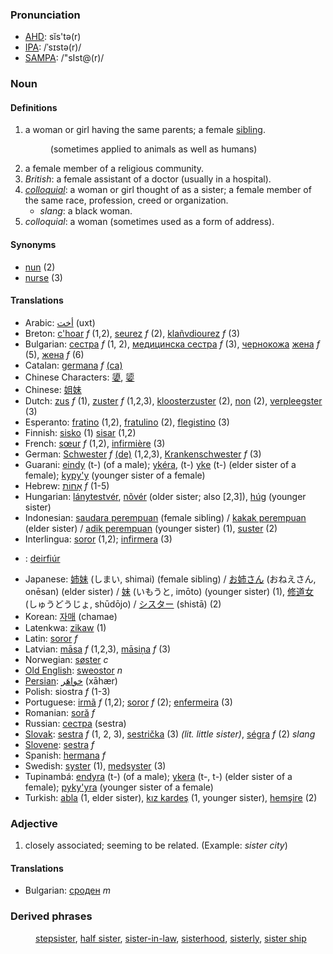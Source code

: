 ===Pronunciation===
*[[w:AHD|AHD]]: sĭs'tə(r)
*[[w:IPA|IPA]]: /ˈsɪstə(r)/
*[[w:SAMPA|SAMPA]]: /"sIst@(r)/

=== Noun ===

==== Definitions ====
# a woman or girl having the same parents; a female [[sibling]]. 
#:(sometimes applied to animals as well as humans)
# a female member of a religious community.
# ''British'': a female assistant of a doctor (usually in a hospital).
#''[[colloquial]]'': a woman or girl thought of as a sister; a female member of the same race, profession, creed or organization.
#*''slang'': a black woman.
#''colloquial'': a woman (sometimes used as a form of address).

====Synonyms====
*[[nun]] (2)
*[[nurse]] (3)

==== Translations ====
*Arabic: [[أخت]] (uxt)
*Breton: [[c'hoar]] ''f'' (1,2), [[seurez]] ''f'' (2), [[klañvdiourez]] ''f'' (3)
*Bulgarian: [[сестра]] ''f'' (1, 2), [[медицинска сестра]] ''f'' (3), [[чернокож]]а [[жена]] ''f'' (5), [[жена]] ''f'' (6)
*Catalan: [[germana]] ''f'' [[:ca:germana|(ca)]] 
*Chinese Characters: [[嬃]], [[媭]]
*Chinese: [[姐妹]]
*Dutch: [[zus]] ''f'' (1), [[zuster]] ''f'' (1,2,3), [[kloosterzuster]] (2), [[non]] (2), [[verpleegster]] (3)
*Esperanto: [[fratino]] (1,2), [[fratulino]] (2), [[flegistino]] (3)
*Finnish: [[sisko]] (1) [[sisar]] (1,2)
*French: [[sœur]] ''f'' (1,2), [[infirmière]] (3)
*German: [[Schwester]] ''f'' [[:de:Schwester|(de)]] (1,2,3), [[Krankenschwester]] ''f'' (3)
*Guarani: [[eindy]] (t-) (of a male); [[ykéra]], (t-) [[yke]] (t-) (elder sister of a female); [[kypy'y]] (younger sister of a female)
*Hebrew: [[אָחוֹת]] ''f'' (1-5)
*Hungarian: [[lánytestvér]], [[nõvér]] (older sister; also [2,3]), [[húg]] (younger sister)
*Indonesian: [[saudara perempuan]] (female sibling) / [[kakak perempuan]] (elder sister) / [[adik perempuan]] (younger sister) (1), [[suster]] (2)
*Interlingua: [[soror]] (1,2); [[infirmera]] (3)
*{{ga}}: [[deirfiúr]]
*Japanese: [[姉妹]] (しまい, shimai) (female sibling) / [[お姉さん]] (おねえさん, onēsan) (elder sister) / [[妹]] (いもうと, imōto) (younger sister) (1), [[修道女]] (しゅうどうじょ, shūdōjo) / [[シスター]] (shistā) (2)
*Korean: [[자매]] (chamae)
*Latenkwa: [[zikaw]] (1)
*Latin: [[soror]] ''f''
*Latvian: [[māsa]] ''f'' (1,2,3), [[māsiņa]] ''f'' (3)
*Norwegian: [[søster]] ''c''
*[[Old English]]: [[sweostor]] ''n''
*[[Persian]]: [[خواهَر]] (xāhær)
*Polish: siostra ''f'' (1-3)
*Portuguese: [[irmã]] ''f'' (1,2); [[soror]] ''f'' (2); [[enfermeira]] (3)
*Romanian: [[soră]] ''f''
*Russian: [[сестра]] (sestra)
*[[Slovak]]: [[sestra]] ''f'' (1, 2, 3), [[sestrička]] (3) ''(lit. little sister)'', [[ségra]] ''f'' (2) ''slang''
*[[Slovene]]: [[sestra]] ''f''
*Spanish: [[hermana]] ''f''
*Swedish: [[syster]] (1), [[medsyster]] (3)
*Tupinambá: [[endyra]] (t-) (of a male); [[ykera]] (t-, t-) (elder sister of a female); [[pyky'yra]] (younger sister of a female)
*Turkish: [[abla]] (1, elder sister), [[kız kardeş]] (1, younger sister), [[hemşire]] (2)

===Adjective===
# closely associated; seeming to be related. (Example: ''sister city'')

====Translations====

*Bulgarian: [[сроден]] ''m''

===Derived phrases===
:[[stepsister]], [[half sister]], [[sister-in-law]], [[sisterhood]], [[sisterly]], [[sister ship]]